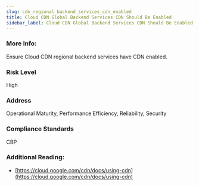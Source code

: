 ```yaml
---
slug: cdn_regional_backend_services_cdn_enabled
title: Cloud CDN Global Backend Services CDN Should Be Enabled
sidebar_label: Cloud CDN Global Backend Services CDN Should Be Enabled
---
```


### More Info:

Ensure Cloud CDN regional backend services have CDN enabled.

### Risk Level

High

### Address

Operational Maturity, Performance Efficiency, Reliability, Security

### Compliance Standards

CBP

### Additional Reading:

- [https://cloud.google.com/cdn/docs/using-cdn](https://cloud.google.com/cdn/docs/using-cdn) 

